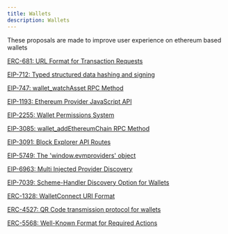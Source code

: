 ```yaml
---
title: Wallets
description: Wallets
---
```


These proposals are made to improve user experience on ethereum based wallets

[ERC-681: URL Format for Transaction Requests](https://eips.ethereum.org/EIPS/eip-681)

[EIP-712: Typed structured data hashing and signing](https://eips.ethereum.org/EIPS/eip-712)

[EIP-747: wallet\_watchAsset RPC Method](https://eips.ethereum.org/EIPS/eip-747)

[EIP-1193: Ethereum Provider JavaScript API](https://eips.ethereum.org/EIPS/eip-1193)

[EIP-2255: Wallet Permissions System](https://eips.ethereum.org/EIPS/eip-2255)

[EIP-3085: wallet\_addEthereumChain RPC Method](https://eips.ethereum.org/EIPS/eip-3085)

[EIP-3091: Block Explorer API Routes](https://eips.ethereum.org/EIPS/eip-3091)

[EIP-5749: The 'window.evmproviders' object](https://eips.ethereum.org/EIPS/eip-5749)

[EIP-6963: Multi Injected Provider Discovery](https://eips.ethereum.org/EIPS/eip-6963)

[EIP-7039: Scheme-Handler Discovery Option for Wallets](https://eips.ethereum.org/EIPS/eip-7039)

[ERC-1328: WalletConnect URI Format](https://eips.ethereum.org/EIPS/eip-1328)

[ERC-4527: QR Code transmission protocol for wallets](https://eips.ethereum.org/EIPS/eip-4527)

[ERC-5568: Well-Known Format for Required Actions](https://eips.ethereum.org/EIPS/eip-5568)
